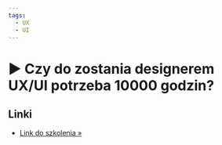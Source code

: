 ```yaml
---
tags:
  - UX
  - UI
---
```



# ▶️ Czy do zostania designerem UX/UI potrzeba 10000 godzin?

<YouTubePlayer videoId="Pu99hKtczDw" />

## Linki

- [Link do szkolenia &raquo;](/docs/020-ux-ui/020-praktyczne-szkolenie-projektowania-ux-ui/index.mdx)
